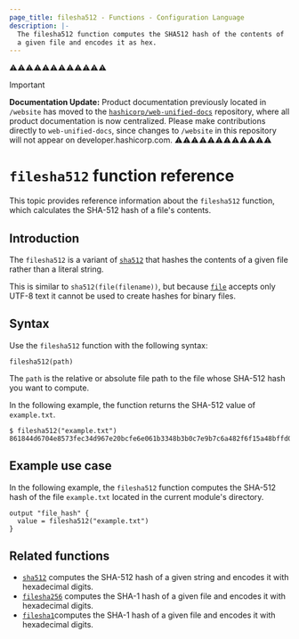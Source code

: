 ```yaml
---
page_title: filesha512 - Functions - Configuration Language
description: |-
  The filesha512 function computes the SHA512 hash of the contents of
  a given file and encodes it as hex.
---
```


⚠️⚠️⚠️⚠️⚠️⚠️⚠️⚠️⚠️⚠️⚠️⚠️
> [!IMPORTANT]  
> **Documentation Update:** Product documentation previously located in `/website` has moved to the [`hashicorp/web-unified-docs`](https://github.com/hashicorp/web-unified-docs) repository, where all product documentation is now centralized. Please make contributions directly to `web-unified-docs`, since changes to `/website` in this repository will not appear on developer.hashicorp.com.
⚠️⚠️⚠️⚠️⚠️⚠️⚠️⚠️⚠️⚠️⚠️⚠️


# `filesha512` function reference

This topic provides reference information about the `filesha512` function, which calculates the SHA-512 hash of a file's contents. 

## Introduction

The `filesha512` is a variant of [`sha512`](/terraform/language/functions/sha512)
that hashes the contents of a given file rather than a literal string.

This is similar to `sha512(file(filename))`, but
because [`file`](/terraform/language/functions/file) accepts only UTF-8 text it cannot be used to
create hashes for binary files.

## Syntax

Use the `filesha512` function with the following syntax:

```hcl
filesha512(path)
```

The `path` is the relative or absolute file path to the file whose SHA-512 hash you want to compute.

In the following example, the function returns the SHA-512 value of `example.txt`.

```hcl
$ filesha512("example.txt")
861844d6704e8573fec34d967e20bcfe6e061b3348b3b0c7e9b7c6a482f6f15a48bffd0fb928fd8c9f9196f7a8596d5e32b45d5a25488a8499396a67442c1d76
```

## Example use case

In the following example, the `filesha512` function computes the SHA-512 hash of the file `example.txt` located in the current module's directory.

```hcl
output "file_hash" {
  value = filesha512("example.txt")
}
```

## Related functions

- [`sha512`](/terraform/language/functions/sha512) computes the SHA-512 hash of a given string and encodes it with hexadecimal digits.
- [`filesha256`](/terraform/language/functions/filesha256) computes the SHA-1 hash of a given file and encodes it with hexadecimal digits.
- [`filesha1`](/terraform/language/functions/filesha1)computes the SHA-1 hash of a given file and encodes it with hexadecimal digits.
